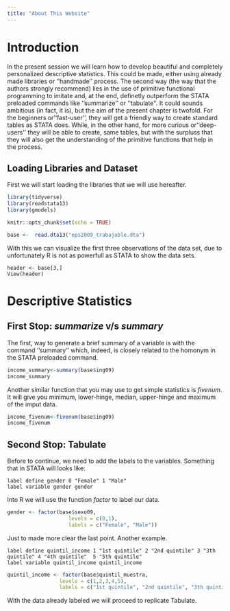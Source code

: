 ```yaml
---
title: "About This Website"
---
```




# Introduction
In the present session we will learn how to develop beautiful and completely personalized descriptive statistics. This could be made, either using already made libraries or ''handmade'' process. The second way (the way that the authors strongly recommend) lies in the use of primitive functional programming to imitate and, at the end, definetly outperform the STATA preloaded commands like ''summarize'' or ''tabulate''. It could sounds ambitious (in fact, it is), but the aim of the present chapter is twofold. For the beginners or ''fast-user'', they will get a friendly way to create standard tables as STATA does. While, in the other hand, for more curious or ''deep-users'' they will be able to create, same tables, but with the surpluss that they will also get the understanding of the primitive functions that help in the process.

## Loading Libraries and Dataset

First we will start loading the libraries that we will use hereafter.
```r
library(tidyverse)
library(readstata13)
library(gmodels)
```

```r
knitr::opts_chunk$set(echo = TRUE)
```




```r
base <-  read.dta13("eps2009_trabajable.dta")
```
With this we can visualize the first three observations of the data set, due to unfortunately R is not as powerfull as STATA to show the data sets.
``` 
header <- base[3,]
View(header)
``` 


# Descriptive Statistics
## First Stop: _summarize_ v/s _summary_

The first, way to generate a brief summary of a variable is with the command ''summary'' which, indeed, is closely related to the homonym in the STATA preloaded command.

```r
income_summary<-summary(base$ing09)
income_summary
```

Another similar function that you may use to get simple statistics is _fivenum_. It will give you minimum, lower-hinge, median, upper-hinge and maximum of the imput data.
```r
income_fivenum<-fivenum(base$ing09)
income_fivenum
```



## Second Stop: Tabulate


Before to continue, we need to add the labels to the variables. Something that in STATA will looks like:

``` 
label define gender 0 "Female" 1 "Male"
label variable gender gender
```
Into R we will use the function _factor_ to label our data.

```r

gender <- factor(base$sexo09,
                    levels = c(0,1),
                    labels = c("Female", "Male"))
```


Just to made more clear the last point. Another example.
``` 
label define quintil_income 1 "1st quintile" 2 "2nd quintile" 3 "3th quintile" 4 "4th quintile"  5 "5th quintile"
label variable quintil_income quintil_income
```

```r

quintil_income <- factor(base$quintil_muestra,
                 levels = c(1,2,3,4,5),
                 labels = c("1st quintile", "2nd quintile", "3th quintile" , "4th quintile" ,"5th quintile"))
```


With the data already labeled we will proceed to replicate Tabulate.
